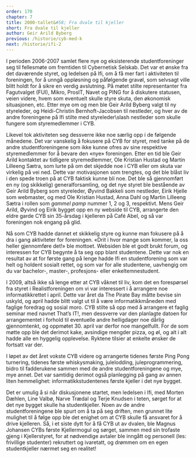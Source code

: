 ```yaml
---
order: 170
chapter: 7
title: 2000-tallet&#58; Fra dvale til kjeller
short: Fra dvale til kjeller
author: Geir Arild Byberg
previous: /historie/cyb-med-k
next: /historie/ifi-2
---
```


I perioden 2006-2007 samlet flere nye og eksisterende studentforeninger seg til fellesmøte om fremtiden til 
Cybernetisk Selskab. Det var et ønske fra det daværende styret, og ledelsen på Ifi, om å få mer fart i aktiviteten 
til foreningen, for å unngå oppløsning og påfølgende gravøl, som selvsagt ville blitt holdt for å sikre en verdig 
avslutning. På møtet stilte representanter fra Fagutvalget (FUI), Mikro, ProsIT, Navet og PING for å diskutere 
statusen, veien videre, hvem som eventuelt skulle styre skuta, den økonomisk situasjonen, etc. Etter mye om og men 
ble Geir Arild Byberg valgt til ny styreleder, og Heidi-Christin Bernhoft-Jacobsen til nestleder, og hver av de 
andre foreningene på Ifi stilte med styreleder\slash nestleder som skulle fungere som styremedlemmer i CYB.

Likevel tok aktiviteten seg dessverre ikke noe særlig opp i de følgende månedene. Det var vanskelig å fokusere på 
CYB for styret, med tanke på de andre studentforeningene som ikke kunne ofres av sine respektive styremedlemmer 
for å bevare den «nye» foreningen. Etter en tid ble Geir Arild kontaktet av tidligere styremedlemmer, Ole Kristian 
Hustad og Martin Lilleeng Sætra, som lurte på om det skjedde noe i CYB eller om skuta var virkelig på vei ned. 
Dette var motivasjonen som trengtes, og det ble blåst liv i den spede troen på at CYB faktisk kunne bli noe. 
Det ble så gjennomført en ny (og skikkelig) generalforsamling, og det nye styret ble bestående av Geir Arild Byberg 
som styreleder, Øyvind Bakkeli som nestleder, Eirik Hjelle som webmaster, og med Ole Kristian Hustad, Anna Dahl og 
Martin Lilleeng Sætra i rollen som _gammel pamp_ nummer 1, 2 og 3, respektivt. Mens Geir Arild, Øyvind og Eirik 
bygget opp en ny webside til CYB, arrangerte den eldre garde CYB sin 35-årsdag i kjelleren på Café Abel, og så var 
foreningen nok engang på glid.

Nå som CYB hadde dannet et skikkelig styre og kunne man fokusere på å dra i gang aktiviteter for 
foreningen. «Drit i hvor mange som kommer, la oss heller gjennomføre det!» ble mottoet. Websiden ble et godt 
brukt forum, og interessen for CYB begynte å ta seg opp blant studentene. Dette var nok en resultat av at for 
første gang på lenge hadde Ifi en studentforening som var helt og holdent sosialt rettet, og som var for alle 
studentene, uavhengig om du var bachelor-, master-, profesjons- eller enkeltemnestudent.

I 2009, altså ikke så lenge etter at CYB våknet til liv, kom det en forespørsel fra styret i Realistforeningen 
om vi var interessert i å arrangere noe informatikkrettet i april. Dette var året da The Pirate Bay måtte bevise 
sin uskyld, og april hadde blitt valgt ut til å være informatikkmåneden med faglige foredrag og sosial moro. 
CYB stilte så opp med å arrangere et faglig seminar med navnet That’s IT!, men dessverre var den planlagte 
datoen for arrangementet i forhold til eventuelle andre helligdager noe dårlig gjennomtenkt, og oppmøtet 30. april 
var derfor noe mangelfullt. For de som møtte opp ble det derimot kake, avsindige mengder pizza, og øl, og alt i 
alt hadde alle en hyggelig opplevelse. Ryktene tilsier at enkelte ønsker de fortsatt var der.

I løpet av det året vokste CYB videre og arrangerte tidenes første Ping Pong turnering, tidenes første 
whiskysmaking, julelodding, juleprogrammering, bidro til fadderukene sammen med de andre studentforeningene 
og mye, mye annet. Det var samtidig derimot også planlegging på gang av annen liten hemmelighet: 
informatikkstudentenes første kjeller i det nye bygget.

Det er umulig å si når diskusjonene startet, men ledelsen i Ifi, med Morten Dæhlen, Line Valbø, Narve Trædal og 
Terje Knudsen i teten, sørget for at det nye bygget skulle ha studentkjeller. Noen av de andre studentforeningene 
ble spurt om å ta på seg driften, men grunnet lite mulighet til å følge opp ble det enighet om at CYB skulle få 
ansvaret for å drive kjelleren. Så, i et siste dytt for å få CYB ut av dvalen, ble Magnus Johansen CYBs første 
Kjellermogul og sørget, sammen med sin trofaste gjeng i Kjellerstyret, for at nødvendige avtaler ble inngått og 
personell (les: frivillige studenter) rekruttert og ivaretatt, og drømmen om en egen studentkjeller nærmet seg 
en realitet!
